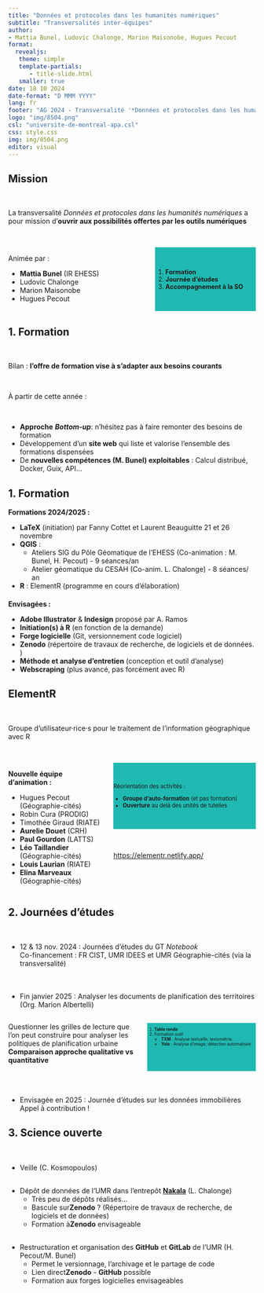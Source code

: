```yaml
---
title: "Données et protocoles dans les humanités numériques"
subtitle: "Transversalités inter-équipes"
author: 
- Mattia Bunel, Ludovic Chalonge, Marion Maisonobe, Hugues Pecout
format: 
  revealjs:
   theme: simple
   template-partials:
      - title-slide.html
   smaller: true
date: 18 10 2024
date-format: "D MMM YYYY"
lang: fr
footer: "AG 2024 - Transversalité '*Données et protocoles dans les humanités numériques*'"
logo: "img/8504.png"
csl: "universite-de-montreal-apa.csl"
css: style.css
img: img/8504.png
editor: visual
---
```


## [Mission]{.tiitle}

\

::: center
[La transversalité *Données et protocoles dans les humanités numériques* a pour mission d’**ouvrir aux possibilités offertes par les outils numériques**]{.bigone}
:::

\

::::: columns
::: {.column .big2 .center .fragment width="50%"}
Animée par :

-   **Mattia Bunel** (IR EHESS)
-   Ludovic Chalonge
-   Marion Maisonobe
-   Hugues Pecout
:::

::: {.column .fragment .center width="50%" style="font-size:90%;background-color:#20b9b1;padding-top:30px; padding-bottom:30px"}
1.  **Formation**
2.  **Journée d'études**
3.  **Accompagnement à la SO**
:::
:::::

## [1. Formation]{.tiitle}

\

::: center
Bilan : **l'offre de formation vise à s'adapter aux besoins courants**
:::

\

::: {.txt2 .colour .center .fragment}
À partir de cette année :
:::

\

::: {.txt2 .fragment}
-   **Approche** ***Bottom-up***: n'hésitez pas à faire remonter des besoins de formation\
-   Développement d'un [**site web**]{.colour} qui liste et valorise l'ensemble des formations dispensées\
-   De **nouvelles compétences (M. Bunel) exploitables** : Calcul distribué, Docker, Guix, API...
:::

## [1. Formation]{.tiitle}

::: {.center .txt2}
**Formations 2024/2025 :**
:::

::: soixantedix
-   [**LaTeX**]{.colour} (initiation) par Fanny Cottet et Laurent Beauguitte 21 et 26 novembre
-   [**QGIS**]{.colour} :
    -   [Ateliers SIG]{.colour} du Pôle Géomatique de l'EHESS (Co-animation : M. Bunel, H. Pecout) - 9 séances/an
    -   [Atelier géomatique]{.colour} du CESAH (Co-anim. L. Chalonge) - 8 séances/ an
-   [**R**]{.colour} : ElementR (programme en cours d'élaboration)
:::

::: {.center .txt2 .fragment style="margin-top:20px;"}
**Envisagées :**
:::

::: {.soixantedix .fragment}
-   [**Adobe Illustrator** & **Indesign**]{.colour} proposé par A. Ramos
-   [**Initiation(s) à R**]{.colour} (en fonction de la demande)
-   [**Forge logicielle**]{.colour} (Git, versionnement code logiciel)
-   [**Zenodo**]{.colour} (répertoire de travaux de recherche, de logiciels et de données. )
-   [**Méthode et analyse d'entretien**]{.colour} (conception et outil d'analyse)
-   [**Webscraping**]{.colour} (plus avancé, pas forcément avec R)
:::

## [ElementR]{.tiitle}

\

::: center
[Groupe d’utilisateur·rice·s pour le traitement de l’information géographique avec R]{.bigone}
:::

\

::::::: columns
::: {.column .soixante .center .colour .fragment width="40%"}
**Nouvelle équipe d'animation :**

-   Hugues Pecout (Géographie-cités)
-   Robin Cura (PRODIG)
-   Timothée Giraud (RIATE)
-   **Aurelie Douet** (CRH)
-   **Paul Gourdon** (LATTS)
-   **Léo Taillandier** (Géographie-cités)
-   **Louis Laurian** (RIATE)
-   **Elina Marveaux** (Géographie-cités)
:::

::::: {.column .fragment .center width="60%"}
::: {.center style="font-size:80%;background-color:#20b9b1;padding-top:30px; padding-bottom:30px"}
Réorientation des activités :

-   **Groupe d'auto-formation** (et pas formation)\
-   **Ouverture** au delà des unités de tutelles
:::

\

::: {.colour .soixantedix}
<https://elementr.netlify.app/>
:::
:::::
:::::::

## [2. Journées d'études]{.tiitle}

\

:::::::: txt2
-   12 & 13 nov. 2024 : [Journées d'études du GT *Notebook*]{.colour}\
    [Co-financement : FR CIST, UMR IDEES et UMR Géographie-cités (via la transversalité)]{.grey .soixantedix}

::: {.fragment style="margin-top:50px;"}
-   Fin janvier 2025 : [Analyser les documents de planification des territoires]{.colour} [(Org. Marion Albertelli)]{.soixantedix}
:::

::::: {.columns .fragment}
::: {.column .center width="50%"}
[Questionner les grilles de lecture que l'on peut construire pour analyser les politiques de planification urbaine]{.grey .soixantequinze}\
[**Comparaison approche qualitative vs quantitative**]{.grey .soixantedix}
:::

::: {.column .center .fragment width="50%" style="font-size:60%;background-color:#20b9b1;margin-top:15px;"}
1.  **Table ronde**
2.  Formation outil
    -   **TXM** : Analyse textuelle, textométrie.
    -   **Yolo** : Analyse d'image, détection automatisée
:::
:::::

::: {.fragment style="margin-top:50px;"}
-   Envisagée en 2025 : [Journée d'études sur les données immobilières]{.colour}\
    [Appel à contribution !]{.grey .soixantedix}
:::
::::::::

## [3. Science ouverte]{.tiitle}

:::::: txt2
::: {.fragment style="margin-top:50px;"}
-   [Veille]{.colour} (C. Kosmopoulos)
:::

::: {.fragment style="margin-top:30px;"}
-   [Dépôt de données]{.colour} de l'UMR dans l'entrepôt [**Nakala**](https://nakala.fr/collection/10.34847/nkl.fbd0tz3c) (L. Chalonge)
    -   [Très peu de dépôts réalisés...]{.grey .soixantequinze}\
    -   [Bascule sur ]{.grey .soixantequinze}[**Zenodo**]{.colour} ? (Répertoire de travaux de recherche, de logiciels et de données)\
    -   [Formation à ]{.grey .soixantequinze}[**Zenodo**]{.colour} envisageable
:::

::: {.fragment style="margin-top:30px;"}
-   [Restructuration et organisation des **GitHub** et **GitLab** de l'UMR]{.colour} (H. Pecout/M. Bunel)
    -   [Permet le versionnage, l'archivage et le partage de code]{.grey .soixantequinze}\
    -   [Lien direct ]{.grey .soixantequinze}[**Zenodo**]{.colour} - [**GitHub**]{.colour} possible\
    -   [Formation aux forges logicielles envisageables]{.grey .soixantequinze}
:::
::::::
